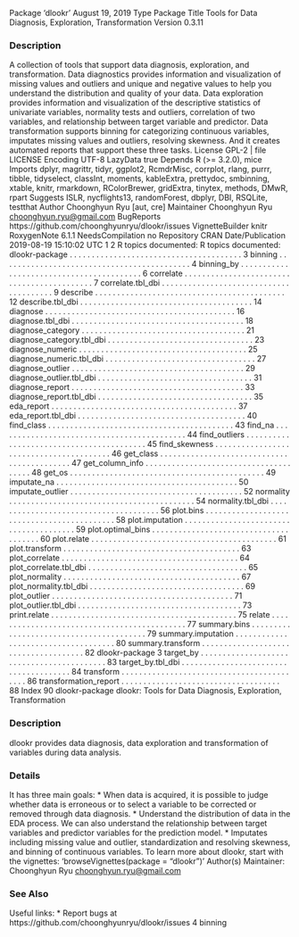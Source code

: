 Package 'dlookr'
August 19, 2019
Type Package
Title Tools for Data Diagnosis, Exploration, Transformation
Version 0.3.11

### Description 
 A collection of tools that support data diagnosis, exploration, and transformation.
Data diagnostics provides information and visualization of missing values and outliers and
unique and negative values to help you understand the distribution and quality of your data.
Data exploration provides information and visualization of the descriptive statistics of
univariate variables, normality tests and outliers, correlation of two variables, and
relationship between target variable and predictor. Data transformation supports binning
for categorizing continuous variables, imputates missing values and outliers, resolving skewness.
And it creates automated reports that support these three tasks.
License GPL-2 | file LICENSE
Encoding UTF-8
LazyData true
Depends R (>= 3.2.0), mice
Imports dplyr, magrittr, tidyr, ggplot2, RcmdrMisc, corrplot, rlang,
purrr, tibble, tidyselect, classInt, moments, kableExtra,
prettydoc, smbinning, xtable, knitr, rmarkdown, RColorBrewer,
gridExtra, tinytex, methods, DMwR, rpart
Suggests ISLR, nycflights13, randomForest, dbplyr, DBI, RSQLite,
testthat
Author Choonghyun Ryu [aut, cre]
Maintainer Choonghyun Ryu <choonghyun.ryu@gmail.com>
BugReports https://github.com/choonghyunryu/dlookr/issues
VignetteBuilder knitr
RoxygenNote 6.1.1
NeedsCompilation no
Repository CRAN
Date/Publication 2019-08-19 15:10:02 UTC
1
2 R topics documented:
R topics documented:
dlookr-package . . . . . . . . . . . . . . . . . . . . . . . . . . . . . . . . . . . . . . . 3
binning . . . . . . . . . . . . . . . . . . . . . . . . . . . . . . . . . . . . . . . . . . . 4
binning_by . . . . . . . . . . . . . . . . . . . . . . . . . . . . . . . . . . . . . . . . . 6
correlate . . . . . . . . . . . . . . . . . . . . . . . . . . . . . . . . . . . . . . . . . . . 7
correlate.tbl_dbi . . . . . . . . . . . . . . . . . . . . . . . . . . . . . . . . . . . . . . . 9
describe . . . . . . . . . . . . . . . . . . . . . . . . . . . . . . . . . . . . . . . . . . . 12
describe.tbl_dbi . . . . . . . . . . . . . . . . . . . . . . . . . . . . . . . . . . . . . . . 14
diagnose . . . . . . . . . . . . . . . . . . . . . . . . . . . . . . . . . . . . . . . . . . . 16
diagnose.tbl_dbi . . . . . . . . . . . . . . . . . . . . . . . . . . . . . . . . . . . . . . . 18
diagnose_category . . . . . . . . . . . . . . . . . . . . . . . . . . . . . . . . . . . . . 21
diagnose_category.tbl_dbi . . . . . . . . . . . . . . . . . . . . . . . . . . . . . . . . . 23
diagnose_numeric . . . . . . . . . . . . . . . . . . . . . . . . . . . . . . . . . . . . . . 25
diagnose_numeric.tbl_dbi . . . . . . . . . . . . . . . . . . . . . . . . . . . . . . . . . . 27
diagnose_outlier . . . . . . . . . . . . . . . . . . . . . . . . . . . . . . . . . . . . . . . 29
diagnose_outlier.tbl_dbi . . . . . . . . . . . . . . . . . . . . . . . . . . . . . . . . . . . 31
diagnose_report . . . . . . . . . . . . . . . . . . . . . . . . . . . . . . . . . . . . . . . 33
diagnose_report.tbl_dbi . . . . . . . . . . . . . . . . . . . . . . . . . . . . . . . . . . . 35
eda_report . . . . . . . . . . . . . . . . . . . . . . . . . . . . . . . . . . . . . . . . . . 37
eda_report.tbl_dbi . . . . . . . . . . . . . . . . . . . . . . . . . . . . . . . . . . . . . . 40
find_class . . . . . . . . . . . . . . . . . . . . . . . . . . . . . . . . . . . . . . . . . . 43
find_na . . . . . . . . . . . . . . . . . . . . . . . . . . . . . . . . . . . . . . . . . . . 44
find_outliers . . . . . . . . . . . . . . . . . . . . . . . . . . . . . . . . . . . . . . . . . 45
find_skewness . . . . . . . . . . . . . . . . . . . . . . . . . . . . . . . . . . . . . . . . 46
get_class . . . . . . . . . . . . . . . . . . . . . . . . . . . . . . . . . . . . . . . . . . . 47
get_column_info . . . . . . . . . . . . . . . . . . . . . . . . . . . . . . . . . . . . . . 48
get_os . . . . . . . . . . . . . . . . . . . . . . . . . . . . . . . . . . . . . . . . . . . . 49
imputate_na . . . . . . . . . . . . . . . . . . . . . . . . . . . . . . . . . . . . . . . . . 50
imputate_outlier . . . . . . . . . . . . . . . . . . . . . . . . . . . . . . . . . . . . . . . 52
normality . . . . . . . . . . . . . . . . . . . . . . . . . . . . . . . . . . . . . . . . . . 54
normality.tbl_dbi . . . . . . . . . . . . . . . . . . . . . . . . . . . . . . . . . . . . . . 56
plot.bins . . . . . . . . . . . . . . . . . . . . . . . . . . . . . . . . . . . . . . . . . . . 58
plot.imputation . . . . . . . . . . . . . . . . . . . . . . . . . . . . . . . . . . . . . . . 59
plot.optimal_bins . . . . . . . . . . . . . . . . . . . . . . . . . . . . . . . . . . . . . . 60
plot.relate . . . . . . . . . . . . . . . . . . . . . . . . . . . . . . . . . . . . . . . . . . 61
plot.transform . . . . . . . . . . . . . . . . . . . . . . . . . . . . . . . . . . . . . . . . 63
plot_correlate . . . . . . . . . . . . . . . . . . . . . . . . . . . . . . . . . . . . . . . . 64
plot_correlate.tbl_dbi . . . . . . . . . . . . . . . . . . . . . . . . . . . . . . . . . . . . 65
plot_normality . . . . . . . . . . . . . . . . . . . . . . . . . . . . . . . . . . . . . . . . 67
plot_normality.tbl_dbi . . . . . . . . . . . . . . . . . . . . . . . . . . . . . . . . . . . 69
plot_outlier . . . . . . . . . . . . . . . . . . . . . . . . . . . . . . . . . . . . . . . . . 71
plot_outlier.tbl_dbi . . . . . . . . . . . . . . . . . . . . . . . . . . . . . . . . . . . . . 73
print.relate . . . . . . . . . . . . . . . . . . . . . . . . . . . . . . . . . . . . . . . . . . 75
relate . . . . . . . . . . . . . . . . . . . . . . . . . . . . . . . . . . . . . . . . . . . . 77
summary.bins . . . . . . . . . . . . . . . . . . . . . . . . . . . . . . . . . . . . . . . . 79
summary.imputation . . . . . . . . . . . . . . . . . . . . . . . . . . . . . . . . . . . . 80
summary.transform . . . . . . . . . . . . . . . . . . . . . . . . . . . . . . . . . . . . . 82
dlookr-package 3
target_by . . . . . . . . . . . . . . . . . . . . . . . . . . . . . . . . . . . . . . . . . . 83
target_by.tbl_dbi . . . . . . . . . . . . . . . . . . . . . . . . . . . . . . . . . . . . . . 84
transform . . . . . . . . . . . . . . . . . . . . . . . . . . . . . . . . . . . . . . . . . . 86
transformation_report . . . . . . . . . . . . . . . . . . . . . . . . . . . . . . . . . . . . 88
Index 90
dlookr-package dlookr: Tools for Data Diagnosis, Exploration, Transformation

### Description 

dlookr provides data diagnosis, data exploration and transformation of variables during data analysis.

### Details 

It has three main goals:
*  When data is acquired, it is possible to judge whether data is erroneous or to select a variable
to be corrected or removed through data diagnosis.
*  Understand the distribution of data in the EDA process. We can also understand the relationship
between target variables and predictor variables for the prediction model.
*  Imputates including missing value and outlier, standardization and resolving skewness, and
binning of continuous variables.
To learn more about dlookr, start with the vignettes: 'browseVignettes(package = "dlookr")'
Author(s)
Maintainer: Choonghyun Ryu <choonghyun.ryu@gmail.com>

### See Also
 
Useful links:
*  Report bugs at https://github.com/choonghyunryu/dlookr/issues
4 binning























